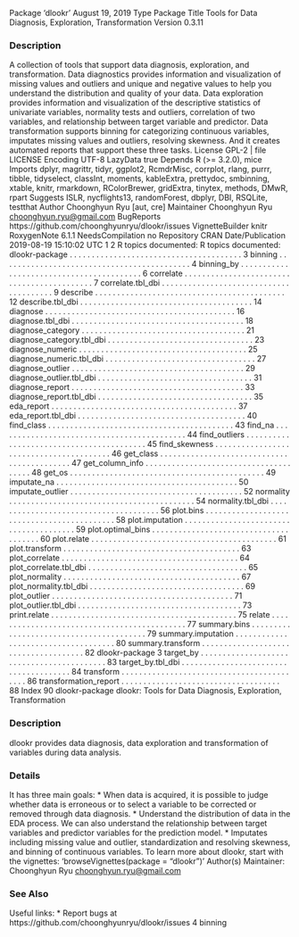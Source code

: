 Package 'dlookr'
August 19, 2019
Type Package
Title Tools for Data Diagnosis, Exploration, Transformation
Version 0.3.11

### Description 
 A collection of tools that support data diagnosis, exploration, and transformation.
Data diagnostics provides information and visualization of missing values and outliers and
unique and negative values to help you understand the distribution and quality of your data.
Data exploration provides information and visualization of the descriptive statistics of
univariate variables, normality tests and outliers, correlation of two variables, and
relationship between target variable and predictor. Data transformation supports binning
for categorizing continuous variables, imputates missing values and outliers, resolving skewness.
And it creates automated reports that support these three tasks.
License GPL-2 | file LICENSE
Encoding UTF-8
LazyData true
Depends R (>= 3.2.0), mice
Imports dplyr, magrittr, tidyr, ggplot2, RcmdrMisc, corrplot, rlang,
purrr, tibble, tidyselect, classInt, moments, kableExtra,
prettydoc, smbinning, xtable, knitr, rmarkdown, RColorBrewer,
gridExtra, tinytex, methods, DMwR, rpart
Suggests ISLR, nycflights13, randomForest, dbplyr, DBI, RSQLite,
testthat
Author Choonghyun Ryu [aut, cre]
Maintainer Choonghyun Ryu <choonghyun.ryu@gmail.com>
BugReports https://github.com/choonghyunryu/dlookr/issues
VignetteBuilder knitr
RoxygenNote 6.1.1
NeedsCompilation no
Repository CRAN
Date/Publication 2019-08-19 15:10:02 UTC
1
2 R topics documented:
R topics documented:
dlookr-package . . . . . . . . . . . . . . . . . . . . . . . . . . . . . . . . . . . . . . . 3
binning . . . . . . . . . . . . . . . . . . . . . . . . . . . . . . . . . . . . . . . . . . . 4
binning_by . . . . . . . . . . . . . . . . . . . . . . . . . . . . . . . . . . . . . . . . . 6
correlate . . . . . . . . . . . . . . . . . . . . . . . . . . . . . . . . . . . . . . . . . . . 7
correlate.tbl_dbi . . . . . . . . . . . . . . . . . . . . . . . . . . . . . . . . . . . . . . . 9
describe . . . . . . . . . . . . . . . . . . . . . . . . . . . . . . . . . . . . . . . . . . . 12
describe.tbl_dbi . . . . . . . . . . . . . . . . . . . . . . . . . . . . . . . . . . . . . . . 14
diagnose . . . . . . . . . . . . . . . . . . . . . . . . . . . . . . . . . . . . . . . . . . . 16
diagnose.tbl_dbi . . . . . . . . . . . . . . . . . . . . . . . . . . . . . . . . . . . . . . . 18
diagnose_category . . . . . . . . . . . . . . . . . . . . . . . . . . . . . . . . . . . . . 21
diagnose_category.tbl_dbi . . . . . . . . . . . . . . . . . . . . . . . . . . . . . . . . . 23
diagnose_numeric . . . . . . . . . . . . . . . . . . . . . . . . . . . . . . . . . . . . . . 25
diagnose_numeric.tbl_dbi . . . . . . . . . . . . . . . . . . . . . . . . . . . . . . . . . . 27
diagnose_outlier . . . . . . . . . . . . . . . . . . . . . . . . . . . . . . . . . . . . . . . 29
diagnose_outlier.tbl_dbi . . . . . . . . . . . . . . . . . . . . . . . . . . . . . . . . . . . 31
diagnose_report . . . . . . . . . . . . . . . . . . . . . . . . . . . . . . . . . . . . . . . 33
diagnose_report.tbl_dbi . . . . . . . . . . . . . . . . . . . . . . . . . . . . . . . . . . . 35
eda_report . . . . . . . . . . . . . . . . . . . . . . . . . . . . . . . . . . . . . . . . . . 37
eda_report.tbl_dbi . . . . . . . . . . . . . . . . . . . . . . . . . . . . . . . . . . . . . . 40
find_class . . . . . . . . . . . . . . . . . . . . . . . . . . . . . . . . . . . . . . . . . . 43
find_na . . . . . . . . . . . . . . . . . . . . . . . . . . . . . . . . . . . . . . . . . . . 44
find_outliers . . . . . . . . . . . . . . . . . . . . . . . . . . . . . . . . . . . . . . . . . 45
find_skewness . . . . . . . . . . . . . . . . . . . . . . . . . . . . . . . . . . . . . . . . 46
get_class . . . . . . . . . . . . . . . . . . . . . . . . . . . . . . . . . . . . . . . . . . . 47
get_column_info . . . . . . . . . . . . . . . . . . . . . . . . . . . . . . . . . . . . . . 48
get_os . . . . . . . . . . . . . . . . . . . . . . . . . . . . . . . . . . . . . . . . . . . . 49
imputate_na . . . . . . . . . . . . . . . . . . . . . . . . . . . . . . . . . . . . . . . . . 50
imputate_outlier . . . . . . . . . . . . . . . . . . . . . . . . . . . . . . . . . . . . . . . 52
normality . . . . . . . . . . . . . . . . . . . . . . . . . . . . . . . . . . . . . . . . . . 54
normality.tbl_dbi . . . . . . . . . . . . . . . . . . . . . . . . . . . . . . . . . . . . . . 56
plot.bins . . . . . . . . . . . . . . . . . . . . . . . . . . . . . . . . . . . . . . . . . . . 58
plot.imputation . . . . . . . . . . . . . . . . . . . . . . . . . . . . . . . . . . . . . . . 59
plot.optimal_bins . . . . . . . . . . . . . . . . . . . . . . . . . . . . . . . . . . . . . . 60
plot.relate . . . . . . . . . . . . . . . . . . . . . . . . . . . . . . . . . . . . . . . . . . 61
plot.transform . . . . . . . . . . . . . . . . . . . . . . . . . . . . . . . . . . . . . . . . 63
plot_correlate . . . . . . . . . . . . . . . . . . . . . . . . . . . . . . . . . . . . . . . . 64
plot_correlate.tbl_dbi . . . . . . . . . . . . . . . . . . . . . . . . . . . . . . . . . . . . 65
plot_normality . . . . . . . . . . . . . . . . . . . . . . . . . . . . . . . . . . . . . . . . 67
plot_normality.tbl_dbi . . . . . . . . . . . . . . . . . . . . . . . . . . . . . . . . . . . 69
plot_outlier . . . . . . . . . . . . . . . . . . . . . . . . . . . . . . . . . . . . . . . . . 71
plot_outlier.tbl_dbi . . . . . . . . . . . . . . . . . . . . . . . . . . . . . . . . . . . . . 73
print.relate . . . . . . . . . . . . . . . . . . . . . . . . . . . . . . . . . . . . . . . . . . 75
relate . . . . . . . . . . . . . . . . . . . . . . . . . . . . . . . . . . . . . . . . . . . . 77
summary.bins . . . . . . . . . . . . . . . . . . . . . . . . . . . . . . . . . . . . . . . . 79
summary.imputation . . . . . . . . . . . . . . . . . . . . . . . . . . . . . . . . . . . . 80
summary.transform . . . . . . . . . . . . . . . . . . . . . . . . . . . . . . . . . . . . . 82
dlookr-package 3
target_by . . . . . . . . . . . . . . . . . . . . . . . . . . . . . . . . . . . . . . . . . . 83
target_by.tbl_dbi . . . . . . . . . . . . . . . . . . . . . . . . . . . . . . . . . . . . . . 84
transform . . . . . . . . . . . . . . . . . . . . . . . . . . . . . . . . . . . . . . . . . . 86
transformation_report . . . . . . . . . . . . . . . . . . . . . . . . . . . . . . . . . . . . 88
Index 90
dlookr-package dlookr: Tools for Data Diagnosis, Exploration, Transformation

### Description 

dlookr provides data diagnosis, data exploration and transformation of variables during data analysis.

### Details 

It has three main goals:
*  When data is acquired, it is possible to judge whether data is erroneous or to select a variable
to be corrected or removed through data diagnosis.
*  Understand the distribution of data in the EDA process. We can also understand the relationship
between target variables and predictor variables for the prediction model.
*  Imputates including missing value and outlier, standardization and resolving skewness, and
binning of continuous variables.
To learn more about dlookr, start with the vignettes: 'browseVignettes(package = "dlookr")'
Author(s)
Maintainer: Choonghyun Ryu <choonghyun.ryu@gmail.com>

### See Also
 
Useful links:
*  Report bugs at https://github.com/choonghyunryu/dlookr/issues
4 binning























